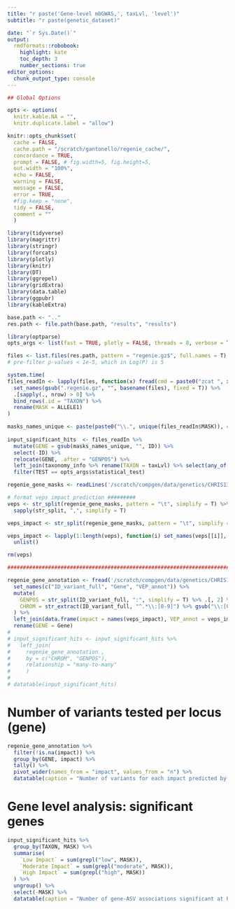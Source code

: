 ```yaml
---
title: "r paste('Gene-level mbGWAS,', taxLvl, 'level')"
subtitle: "r paste(genetic_dataset)"

date: "`r Sys.Date()`"
output:
  rmdformats::robobook:
    highlight: kate
    toc_depth: 3
    number_sections: true
editor_options: 
  chunk_output_type: console
---
```


```r
## Global Options

opts <- options(
  knitr.kable.NA = "",
  knitr.duplicate.label = "allow")

knitr::opts_chunk$set(
  cache = FALSE,
  cache.path = "/scratch/gantonello/regenie_cache/",
  concordance = TRUE, 
  prompt = FALSE, # fig.width=5, fig.height=5,
  out.width = "100%",
  echo = FALSE, 
  warning = FALSE,
  message = FALSE,
  error = TRUE,
  #fig.keep = "none",
  tidy = FALSE,
  comment = ""
  )

library(tidyverse)
library(magrittr)
library(stringr)
library(forcats)
library(plotly)
library(knitr)
library(DT)
library(ggrepel)
library(gridExtra)
library(data.table)
library(ggpubr)
library(kableExtra)
```

```r
base.path <- ".."
res.path <- file.path(base.path, "results", "results")
```

```r
library(optparse)
opts_args <- list(fast = TRUE, plotly = FALSE, threads = 8, verbose = TRUE, statistical_test = "ADD-SKATO-ACAT")
```

```r

files <- list.files(res.path, pattern = "regenie.gz$", full.names = T) 
# pre-filter p-values < 1e-5, which in Log(P) is 5

system.time(
files_readIn <- lapply(files, function(x) fread(cmd = paste0("zcat ", x, " | awk '{if ($12 > 5) {print}}'"), nThread = opts_args$threads/2)) %>% 
  set_names(gsub(".regenie.gz", "", basename(files), fixed = T)) %>% 
  .[sapply(., nrow) > 0] %>% 
  bind_rows(.id = "TAXON") %>% 
  rename(MASK = ALLELE1)
)

masks_names_unique <- paste(paste0("\\.", unique(files_readIn$MASK)), collapse = "|")
  
input_significant_hits  <- files_readIn %>% 
  mutate(GENE = gsub(masks_names_unique, "", ID)) %>% 
  select(-ID) %>% 
  relocate(GENE, .after = "GENPOS") %>% 
  left_join(taxonomy_info %>% rename(TAXON = taxLvl) %>% select(any_of(c("TAXON", "Species", "Phylum"))), by = "TAXON") %>% 
  filter(TEST == opts_args$statistical_test)

```



```r

regenie_gene_masks <- readLines('/scratch/compgen/data/genetics/CHRIS13K/Imputation/TOPMed/gene_level_ref/masks/gene_level_analysis_regenie_TOPMed_freq_0.1_chrall.masks')

# format veps impact prediction #########
veps <- str_split(regenie_gene_masks, pattern = "\t", simplify = T) %>% .[,2] %>% 
  sapply(str_split, ",", simplify = T)

veps_impact <- str_split(regenie_gene_masks, pattern = "\t", simplify = T) %>% .[,1]

veps_impact <- lapply(1:length(veps), function(i) set_names(veps[[i]], rep(veps_impact[[i]], length(veps[[i]])))) %>% 
  unlist()

rm(veps)

##############################################################################

regenie_gene_annotation <- fread('/scratch/compgen/data/genetics/CHRIS13K/Imputation/TOPMed/gene_level_ref/masks/gene_level_analysis_regenie_TOPMed_freq_0.1_chrall.annot', nThread = opts_args$threads/2*3) %>% 
  set_names(c("ID_variant_full", "Gene", "VEP_annot")) %>% 
  mutate(
    GENPOS = str_split(ID_variant_full, ":", simplify = T) %>% .[, 2] %>% as.integer(),
    CHROM = str_extract(ID_variant_full, "^.*\\:[0-9]") %>% gsub("\\:[0-9]", "", .) %>% parse_number()
  ) %>% 
  left_join(data.frame(impact = names(veps_impact), VEP_annot = veps_impact), by = "VEP_annot") %>% 
  rename(GENE = Gene)
# 
# input_significant_hits <- input_significant_hits %>% 
#   left_join(
#     regenie_gene_annotation , 
#     by = c("CHROM", "GENPOS"), 
#     relationship = "many-to-many"
#     )
# 
# datatable(input_significant_hits)
```

# Number of variants tested per locus (gene)

```r
regenie_gene_annotation %>% 
  filter(!is.na(impact)) %>%
  group_by(GENE, impact) %>% 
  tally() %>% 
  pivot_wider(names_from = "impact", values_from = "n") %>% 
  datatable(caption = "Number of variants for each impact predicted by VEP. These are the variants tested with Gene-level analysis, these are NOT results")
```

# Gene level analysis: significant genes

```r

input_significant_hits %>% 
  group_by(TAXON, MASK) %>% 
  summarise(
    `Low Impact` = sum(grepl("low", MASK)),
    `Moderate Impact` = sum(grepl("moderate", MASK)),
    `High Impact` = sum(grepl("high", MASK))
  ) %>% 
  ungroup() %>% 
  select(-MASK) %>% 
  datatable(caption = "Number of gene-ASV associations significant at P-value < 1e-5")

```



